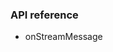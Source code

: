 <PlatformWrapper platform="unity">

### API reference

- <Link to="{{Global.API_REF_UNITY_ROOT}}/class_irtcengineeventhandler.html#callback_irtcengineeventhandler_onstreammessage">onStreamMessage</Link>

</PlatformWrapper>
